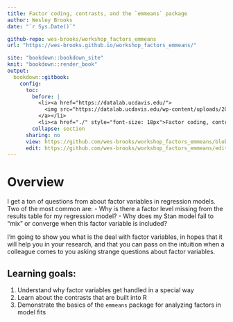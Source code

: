 ```yaml
---
title: Factor coding, contrasts, and the `emmeans` package
author: Wesley Brooks
date: "`r Sys.Date()`"

github-repo: wes-brooks/workshop_factors_emmeans
url: "https://wes-brooks.github.io/workshop_factors_emmeans/"

site: "bookdown::bookdown_site"
knit: "bookdown::render_book"
output:
  bookdown::gitbook:
    config:
      toc:
        before: |
          <li><a href="https://datalab.ucdavis.edu/">
            <img src="https://datalab.ucdavis.edu/wp-content/uploads/2019/07/datalab-logo-full-color-rgb-1.png" style="height: 100%; width: 100%; object-fit: contain" />
          </a></li>
          <li><a href="./" style="font-size: 18px">Factor coding, contrasts, and the `emmeans` package</a></li>
        collapse: section
      sharing: no
      view: https://github.com/wes-brooks/workshop_factors_emmeans/blob/master/%s
      edit: https://github.com/wes-brooks/workshop_factors_emmeans/edit/master/%s
---
```


# Overview {-}

I get a ton of questions from about factor variables in regression models. Two of the most common are:
- Why is there a factor level missing from the results table for my regression model?
- Why does my Stan model fail to "mix" or converge when this factor variable is included?

I'm going to show you what is the deal with factor variables, in hopes that it will help you in your research, and that you can pass on the intuition when a colleague comes to you asking strange questions about factor variables.

## Learning goals:

1. Understand why factor variables get handled in a special way
2. Learn about the contrasts that are built into R
3. Demonstrate the basics of the `emmeans` package for analyzing factors in model fits

